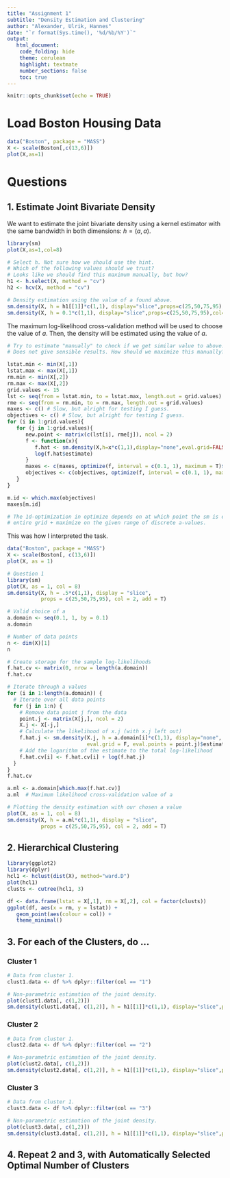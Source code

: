 ```yaml
---
title: "Assignment 1"
subtitle: "Density Estimation and Clustering"
author: "Alexander, Ulrik, Hannes"
date: "`r format(Sys.time(), '%d/%b/%Y')`"
output: 
   html_document:
    code_folding: hide
    theme: cerulean
    highlight: textmate
    number_sections: false
    toc: true
---
```


```r
knitr::opts_chunk$set(echo = TRUE)
```

# Load Boston Housing Data

```r
data("Boston", package = "MASS")
X <- scale(Boston[,c(13,6)])
plot(X,as=1)
```

# Questions

## 1. Estimate Joint Bivariate Density

We want to estimate the joint bivariate density using a kernel estimator with the same bandwidth in both dimensions: $h = (a, a)$. 

```r
library(sm)
plot(X,as=1,col=8)

# Select h. Not sure how we should use the hint. 
# Which of the following values should we trust?
# Looks like we should find this maximum manually, but how?
h1 <- h.select(X, method = "cv")
h2 <- hcv(X, method = "cv")

# Density estimation using the value of a found above. 
sm.density(X, h = h1[[1]]*c(1,1), display="slice",props=c(25,50,75,95),col=2,add=TRUE)
sm.density(X, h = 0.1*c(1,1), display="slice",props=c(25,50,75,95),col=2,add=TRUE)
```

The maximum log-likelihood cross-validation method will be used to choose the value of $a$. Then, the density will be estimated using the value of $a$.

```r
# Try to estimate "manually" to check if we get similar value to above. 
# Does not give sensible results. How should we maximize this manually? :))

lstat.min <- min(X[,1])
lstat.max <- max(X[,1])
rm.min <- min(X[,2])
rm.max <- max(X[,2])
grid.values <- 15
lst <- seq(from = lstat.min, to = lstat.max, length.out = grid.values)
rme <- seq(from = rm.min, to = rm.max, length.out = grid.values)
maxes <- c() # Slow, but alright for testing I guess. 
objectives <- c() # Slow, but alright for testing I guess.
for (i in 1:grid.values){
   for (j in 1:grid.values){
      new.point <- matrix(c(lst[i], rme[j]), ncol = 2)
      f <- function(x){
         f.hat <- sm.density(X,h=x*c(1,1),display="none",eval.grid=FALSE, eval.points = new.point)
         log(f.hat$estimate)
      }
      maxes <- c(maxes, optimize(f, interval = c(0.1, 1), maximum = T)$maximum)
      objectives <- c(objectives, optimize(f, interval = c(0.1, 1), maximum = T)$objective)
   }
}

m.id <- which.max(objectives)
maxes[m.id]

# The 1d-optimization in optimize depends on at which point the sm is evaluated. Want to try to maximize over the
# entire grid + maximize on the given range of discrete a-values. 
```

This was how I interpreted the task.
```r
data("Boston", package = "MASS")
X <- scale(Boston[, c(13,6)])
plot(X, as = 1)

# Question 1
library(sm)
plot(X, as = 1, col = 8)
sm.density(X, h = .5*c(1,1), display = "slice",
           props = c(25,50,75,95), col = 2, add = T)

# Valid choice of a
a.domain <- seq(0.1, 1, by = 0.1)
a.domain

# Number of data points
n <- dim(X)[1]
n

# Create storage for the sample log-likelihoods
f.hat.cv <- matrix(0, nrow = length(a.domain))
f.hat.cv

# Iterate through a values
for (i in 1:length(a.domain)) {
  # Iterate over all data points
  for (j in 1:n) {
    # Remove data point j from the data 
    point.j <- matrix(X[j,], ncol = 2)
    X.j <- X[-j,]
    # Calculate the likelihood of x.j (with x.j left out)
    f.hat.j <- sm.density(X.j, h = a.domain[i]*c(1,1), display="none",
                          eval.grid = F, eval.points = point.j)$estimate
    # Add the logarithm of the estimate to the total log-likelihood
    f.hat.cv[i] <- f.hat.cv[i] + log(f.hat.j)
  }
}
f.hat.cv

a.ml <- a.domain[which.max(f.hat.cv)]
a.ml  # Maximum likelihood cross-validation value of a

# Plotting the density estimation with our chosen a value
plot(X, as = 1, col = 8)
sm.density(X, h = a.ml*c(1,1), display = "slice",
           props = c(25,50,75,95), col = 2, add = T)
```


## 2. Hierarchical Clustering

```r
library(ggplot2)
library(dplyr)
hcl1 <- hclust(dist(X), method="ward.D")
plot(hcl1)
clusts <- cutree(hcl1, 3)

df <- data.frame(lstat = X[,1], rm = X[,2], col = factor(clusts))
ggplot(df, aes(x = rm, y = lstat)) + 
   geom_point(aes(colour = col)) +
   theme_minimal()

```


## 3. For each of the Clusters, do ...

### Cluster 1

```r
# Data from cluster 1.
clust1.data <- df %>% dplyr::filter(col == "1")

# Non-parametric estimation of the joint density. 
plot(clust1.data[, c(1,2)])
sm.density(clust1.data[, c(1,2)], h = h1[[1]]*c(1,1), display="slice",props=c(75),col=2,add=TRUE)
```

### Cluster 2

```r
# Data from cluster 1.
clust2.data <- df %>% dplyr::filter(col == "2")

# Non-parametric estimation of the joint density. 
plot(clust2.data[, c(1,2)])
sm.density(clust2.data[, c(1,2)], h = h1[[1]]*c(1,1), display="slice",props=c(75),col=2,add=TRUE)
```

### Cluster 3

```r
# Data from cluster 1.
clust3.data <- df %>% dplyr::filter(col == "3")

# Non-parametric estimation of the joint density. 
plot(clust3.data[, c(1,2)])
sm.density(clust3.data[, c(1,2)], h = h1[[1]]*c(1,1), display="slice",props=c(75),col=2,add=TRUE)
```

## 4. Repeat 2 and 3, with Automatically Selected Optimal Number of Clusters
